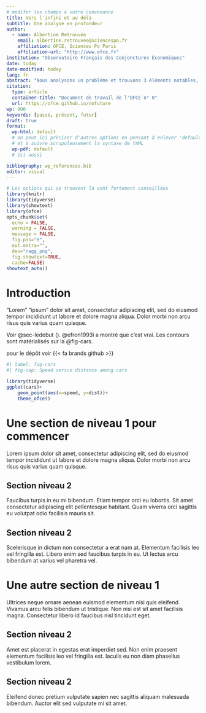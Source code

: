 ```yaml
---
# modifer les champs à votre convenance
title: Vers l'infini et au delà
subtitle: Une analyse en profondeur
author:
  - name: Albertine Retrouvée
    email: albertine.retrouvee@sciencespo.fr
    affiliation: OFCE, Sciences Po Paris
    affiliation-url: "http://www.ofce.fr"
institution: "Observatoire Français des Conjonctures Économiques"
date: today
date-modified: today
lang: fr
abstract: "Nous analysons un problème et trouvons 3 éléments notables, petit 1 ..."
citation:
  type: article
  container-title: "Document de travail de l'OFCE n° 0"
  url: https://ofce.github.io/nofuture
wp: 000
keywords: [passé, présent, futur]
draft: true
format:
  wp-html: default
  # on peut ici préciser d'autres options en pensant à enlever 'default'
  # et à suivre scrupuleusement la syntaxe de YAML
  wp-pdf: default
  # ici aussi

bibliography: wp_references.bib
editor: visual
---
```


```r
# Les options qui se trouvent là sont fortement conseillées
library(knitr)
library(tidyverse)
library(showtext) 
library(ofce)
opts_chunk$set(
  echo = FALSE,
  warning = FALSE,
  message = FALSE,
  fig.pos="H", 
  out.extra="",
  dev="ragg_png",
  fig.showtext=TRUE,
  cache=FALSE)
showtext_auto()
```

# Introduction {#sec-introduction .unnumbered}

"Lorem" "ipsum" dolor sit amet, consectetur adipiscing elit, sed do eiusmod tempor incididunt ut labore et dolore magna aliqua. Dolor morbi non arcu risus quis varius quam quisque.

Voir @sec-ledebut (\nameref{sec-ledebut}). @efron1993i a montré que c'est vrai. Les contours sont matérialisés sur la @fig-cars.

pour le dépôt voir {{< fa brands github >}}

```r
#| label: fig-cars
#| fig-cap: Speed versus distance among cars

library(tidyverse)
ggplot(cars)+
    geom_point(aes(x=speed, y=dist))+
    theme_ofce()
```

# Une section de niveau 1 pour commencer {#sec-ledebut}

Lorem ipsum dolor sit amet, consectetur adipiscing elit, sed do eiusmod tempor incididunt ut labore et dolore magna aliqua. Dolor morbi non arcu risus quis varius quam quisque.

## Section niveau 2 {#sec-cacontinue}

Faucibus turpis in eu mi bibendum. Etiam tempor orci eu lobortis. Sit amet consectetur adipiscing elit pellentesque habitant. Quam viverra orci sagittis eu volutpat odio facilisis mauris sit.

## Section niveau 2 {#sec-encore}

Scelerisque in dictum non consectetur a erat nam at. Elementum facilisis leo vel fringilla est. Libero enim sed faucibus turpis in eu. Ut lectus arcu bibendum at varius vel pharetra vel.

# Une autre section de niveau 1 {#sec-etencore}

Ultrices neque ornare aenean euismod elementum nisi quis eleifend. Vivamus arcu felis bibendum ut tristique. Non nisi est sit amet facilisis magna. Consectetur libero id faucibus nisl tincidunt eget.

## Section niveau 2 {#sec-ca-continue}

Amet est placerat in egestas erat imperdiet sed. Non enim praesent elementum facilisis leo vel fringilla est. Iaculis eu non diam phasellus vestibulum lorem.

## Section niveau 2 {#sec-encoreetencore}

Eleifend donec pretium vulputate sapien nec sagittis aliquam malesuada bibendum. Auctor elit sed vulputate mi sit amet.
